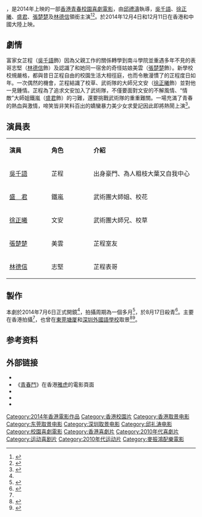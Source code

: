 {{noteTA
|T=zh-hans:青春斗;zh-hant:青春鬥;zh-cn:精武青春;zh-sg:青春斗;
}}
{{Hatnote|中国大陆同名电视剧，参见：[[青春斗_(2019年电视剧)|青春斗 (2019年电视剧)]]。}}
{{Infobox Film
| name             = -{zh:青春鬥;zh-hans:青春斗;zh-hant:青春鬥;zh-cn:精武青春;zh-sg:青春斗;}-
| original_name    = ''{{lang|en|Kung Fu Angels}}'' 
| image            = Kung Fu Angels poster (Hong Kong Version).jpg
| caption          = -{zh:香港;zh-hans:香港;zh-hant:香港;zh-cn:中国大陆;zh-sg:香港;}-版電影海報
| director         = [[邱禮濤|邱禮濤]]
| producer         = 莊澄
| writer           = 黃子桓
| narrator         = 
| based_on         = 
| starring         = [[吳千語|吳千語]]<br>[[徐正曦|徐正曦]]<br>[[林德信|林德信]]<br>[[盛君|盛君]]<br>[[張楚楚|張楚楚]]
| music            = 麥振鴻
| cinematography   = 陳廣鴻
| editing          = 鍾煒釗
| studio           = [[天馬電影|天馬電影]]
| distributor      = 
| released         ={{HKG}}：{{film date|2014|4|12}}{{CHN}}　{{start date|2014|12|11}}
| rate             = 
| runtime          =  81分鐘
| country          = {{香港電影產地}}
| language         =  粵語
| imdb_id          = 
| amg_id           = 
| budget           = 
| gross            = 
| cn_name  = 《精武青春》
| tw_name  = 
| hk_name  = 《青春鬥》 
}}

{{engname|《-{zh:青春鬥;zh-hans:青春斗;zh-hant:青春鬥;zh-cn:精武青春;zh-sg:青春斗;}-》|''Kung Fu Angels''}}，是2014年上映的一部[[香港電影|香港青春校園喜劇電影]]，由[[邱禮濤|邱禮濤]]執導，[[吳千語|吳千語]]、[[徐正曦|徐正曦]]、[[盛君|盛君]]、[[張楚楚|張楚楚]]及[[林德信|林德信]]領銜主演<ref name="開鏡">{{cite web|url=http://cn.on.cc/hk/bkn/cnt/entertainment/20140706/bkn-20140706172128989-0706_00862_001.html | title=吳千語拍校園片冇親熱戲　男友冇得呷醋 |publisher=on.cc東網|date=2014-07-06}}</ref><ref>{{cite web | title=鍾情日本妹？林德信初戀係日韓混血兒 |url=http://cn.on.cc/hk/bkn/cnt/entertainment/20140706/bkn-20140706172145769-0706_00862_001.html |publisher=on.cc東網|date=2014-07-06}}</ref>。於2014年12月4日和12月11日在香港和中國大陸上映。

==劇情==
富家女芷程（[[吳千語|吳千語]]飾）因為父親工作的關係轉學到南斗學院並重遇多年不見的表哥志堅（[[林德信|林德信]]飾）及認識了和她同一宿舍的奇怪姑娘美雲（[[張楚楚|張楚楚]]飾）。新學校校規嚴格，都與昔日芷程自由的校園生活大相徑庭，也而令散漫慣了的芷程度日如年。一次偶然的機會，芷程結識了校草、武術隊的大師兄文安（[[徐正曦|徐正曦]]飾）並對他一見鍾情。芷程為了追求文安加入了武術隊，不僅要面對文安的不解風情、“情敵”大師姐鐵嵐（[[盛君|盛君]]飾）的刁難，還要挑戰武術隊的重重難關。一場充滿了青春的熱血與激情，啼笑皆非笑料百出的嬌蠻暴力美少女求愛記因此即將熱鬧上演<ref>{{cite web | title=《青春斗》上演热血擂台赛 吴千语着校服亮相 |url=http://yule.sohu.com/20140818/n403540113.shtml |publisher=搜狐娱乐|date=2014-08-18}}</ref>。
==演員表==
{| class="wikitable" width="45%"
|- style="background:cornflowerblue; color:white" align=center
|style="width:10%"|'''演員'''||style="width:10%"|'''角色'''||style="width:25%"|'''介紹'''
|-
| [[吳千語|吳千語]] ||  芷程|| 出身豪門、為人粗枝大葉又自我中心
|-
|[[盛君|盛　君]]|| 鐵嵐 || 武術團大師姐、校花
|-
| [[徐正曦|徐正曦]] ||  文安 || 武術團大師兄、校草
|-
| [[張楚楚|張楚楚]] || 美雲  || 芷程室友
|-
| [[林德信|林德信]] || 志堅   || 芷程表哥
|}

== 製作 ==
本劇於2014年7月6日正式開鏡<ref name="開鏡"/>，拍攝周期為一個多月<ref>{{cite web | title=徐正曦留港拍戲　爭取機會見女友 |url=http://cn.on.cc/hk/bkn/cnt/entertainment/20140706/bkn-20140706172112579-0706_00862_001.html |publisher=on.cc東網|date=2014-07-06}}</ref>，於8月17日殺青<ref>{{cite web | title=暴力吴千语追爱徐正曦 |url=http://news.ifeng.com/a/20140818/41620072_0.shtml |publisher=凤凰网|date=2014-08-18}}</ref>。主要在香港拍攝<ref name="開鏡"/>，也曾在[[塘厦镇|東莞塘厦]]和[[深圳外國語學校|深圳外國語學校]]取景<ref>{{cite web | title=校园情感电影《青春斗》探班  |url=http://ent.163.com/photoview/00B50003/537348.html#p=A3O0NEIU00B50003|publisher=网易娱乐|date=2014-08-16}}</ref><ref>{{cite web | title=微博路透劇組"青春鬥"拍攝 |url=http://www.weibo.com/1902837415/BhbEliYJA|publisher=新浪微博|date=2014-08-07}}</ref>。

== 参考资料 ==
{{reflist|2}}

== 外部链接 ==
* {{Sinaweibo|5245337773}}
*《[https://hk.movies.yahoo.net/movie/details/25203-青春鬥 青春鬥]》在香港[[雅虎|雅虎]]的電影頁面{{zh-hk}}
*{{hkmdb title|17153}}
*{{Mtime|215704|精武青春}}
*{{douban|title=精武青春}}
{{DEFAULTSORT:Q青}}

{{邱禮濤}}

[[Category:2014年香港電影作品|Category:2014年香港電影作品]]
[[Category:香港校園片|Category:香港校園片]]
[[Category:香港取景电影|Category:香港取景电影]]
[[Category:东莞取景电影|Category:东莞取景电影]]
[[Category:深圳取景电影|Category:深圳取景电影]]
[[Category:邱礼涛电影|Category:邱礼涛电影]]
[[Category:校園喜劇電影|Category:校園喜劇電影]]
[[Category:香港喜劇片|Category:香港喜劇片]]
[[Category:2010年代喜劇片|Category:2010年代喜劇片]]
[[Category:运动喜剧片|Category:运动喜剧片]]
[[Category:2010年代运动片|Category:2010年代运动片]]
[[Category:麥振鴻配樂電影|Category:麥振鴻配樂電影]]